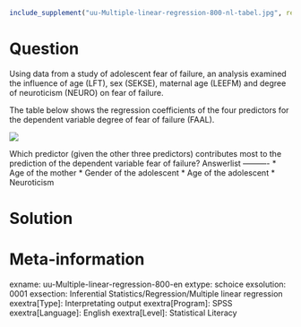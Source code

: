 ```r
include_supplement("uu-Multiple-linear-regression-800-nl-tabel.jpg", recursive = TRUE)
```

Question
========
  
Using data from a study of adolescent fear of failure, an analysis examined the influence of age (LFT), sex (SEKSE), maternal age (LEEFM) and degree of neuroticism (NEURO) on fear of failure.

The table below shows the regression coefficients of the four predictors for the dependent variable degree of fear of failure (FAAL).

![](uu-Multiple-linear-regression-800-nl-tabel.jpg)

Which predictor (given the other three predictors) contributes most to the prediction of the dependent variable fear of failure? 
Answerlist
----------
* Age of the mother
* Gender of the adolescent
* Age of the adolescent
* Neuroticism


Solution
========

Meta-information
================
exname: uu-Multiple-linear-regression-800-en
extype: schoice
exsolution: 0001
exsection: Inferential Statistics/Regression/Multiple linear regression
exextra[Type]: Interpretating output
exextra[Program]: SPSS
exextra[Language]: English
exextra[Level]: Statistical Literacy
